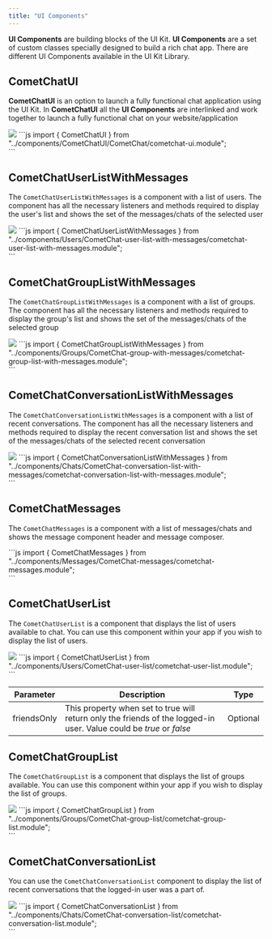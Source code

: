 ```yaml
---
title: "UI Components"
---
```


**UI Components** are building blocks of the UI Kit. **UI Components** are a set of custom classes specially designed to build a rich chat app. There are different UI Components available in the UI Kit Library.

## CometChatUI

**CometChatUI** is an option to launch a fully functional chat application using the UI Kit. In **CometChatUI** all the **UI Components** are interlinked and work together to launch a fully functional chat on your website/application

<Frame>
  <img src="/images/a38e7217-1623200231-32de98eb7bd8c6a65bc3817ff43270e7.png" />
</Frame>

<Tabs>
<Tab title="Angular">
```js
import { CometChatUI } from "../components/CometChatUI/CometChat/cometchat-ui.module";

<div>
  <CometChatUI></CometChatUI>
</div>
```

</Tab>

</Tabs>

## CometChatUserListWithMessages

The `CometChatUserListWithMessages` is a component with a list of users. The component has all the necessary listeners and methods required to display the user's list and shows the set of the messages/chats of the selected user

<Frame>
  <img src="/images/7980ed96-1623200239-d050d03c5b531604184c0febfb23a68c.png" />
</Frame>

<Tabs>
<Tab title="Angular">
```js
import { CometChatUserListWithMessages } from "../components/Users/CometChat-user-list-with-messages/cometchat-user-list-with-messages.module";

<div>
  <cometchat-user-list-with-messages></cometchat-user-list-with-messages>
</div>
```

</Tab>

</Tabs>

## CometChatGroupListWithMessages

The `CometChatGroupListWithMessages` is a component with a list of groups. The component has all the necessary listeners and methods required to display the group's list and shows the set of the messages/chats of the selected group

<Frame>
  <img src="/images/f91c54e1-1623200243-a61adb80c6b268aa3ecac505a85a2cf1.png" />
</Frame>

<Tabs>
<Tab title="Angular">
```js
import { CometChatGroupListWithMessages } from "../components/Groups/CometChat-group-with-messages/cometchat-group-list-with-messages.module";
<div>
  <cometchat-group-list-with-messages></cometchat-group-list-with-messages>
</div>
```

</Tab>

</Tabs>

## CometChatConversationListWithMessages

The `CometChatConversationListWithMessages` is a component with a list of recent conversations. The component has all the necessary listeners and methods required to display the recent conversation list and shows the set of the messages/chats of the selected recent conversation

<Frame>
  <img src="/images/af963baa-1623200248-eb3df94bffbbe8e81ddcaff20da8d259.png" />
</Frame>

<Tabs>
<Tab title="Angular">
```js
import { CometChatConversationListWithMessages } from "../components/Chats/CometChat-conversation-list-with-messages/cometchat-conversation-list-with-messages.module";
<div>
  <cometchat-conversation-list-with-messages></cometchat-conversation-list-with-messages>
</div>
```

</Tab>

</Tabs>

## CometChatMessages

The `CometChatMessages` is a component with a list of messages/chats and shows the message component header and message composer.

<Tabs>
<Tab title="Angular">
```js
import { CometChatMessages } from "../components/Messages/CometChat-messages/cometchat-messages.module";
<div>
  <cometchat-messages></cometchat-messages>
</div>
```

</Tab>

</Tabs>

## CometChatUserList

The `CometChatUserList` is a component that displays the list of users available to chat. You can use this component within your app if you wish to display the list of users.

<Frame>
  <img src="/images/e387d01c-1623200254-027278c454f992c5b19690b92fc0562c.png" />
</Frame>

<Tabs>
<Tab title="Angular">
```js
import { CometChatUserList } from "../components/Users/CometChat-user-list/cometchat-user-list.module";
<div>
  <cometchat-user-list [friendsOnly]=true> </cometchat-user-list>
</div>
```

</Tab>

</Tabs>

| Parameter   | Description                                                                                                         | Type     |
| ----------- | ------------------------------------------------------------------------------------------------------------------- | -------- |
| friendsOnly | This property when set to true will return only the friends of the logged-in user. Value could be *true* or *false* | Optional |

## CometChatGroupList

The `CometChatGroupList` is a component that displays the list of groups available. You can use this component within your app if you wish to display the list of groups.

<Frame>
  <img src="/images/9a9b034c-1623200257-e5b6bec3cbb6bdef1e337706aca2e898.png" />
</Frame>

<Tabs>
<Tab title="Angular">
```js
import { CometChatGroupList } from "../components/Groups/CometChat-group-list/cometchat-group-list.module";
<div>
  <cometchat-group-list></cometchat-group-list>
</div>
```

</Tab>

</Tabs>

## CometChatConversationList

You can use the `CometChatConversationList` component to display the list of recent conversations that the logged-in user was a part of.

<Frame>
  <img src="/images/6cbd45b0-1623200260-c16048c76e3b18cff4ce2c3ba019e3b6.png" />
</Frame>

<Tabs>
<Tab title="Angular">
```js
import { CometChatConversationList } from "../components/Chats/CometChat-conversation-list/cometchat-conversation-list.module";
<div>
  <cometchat-conversation-list></cometchat-conversation-list>
</div>
```

</Tab>

</Tabs>
